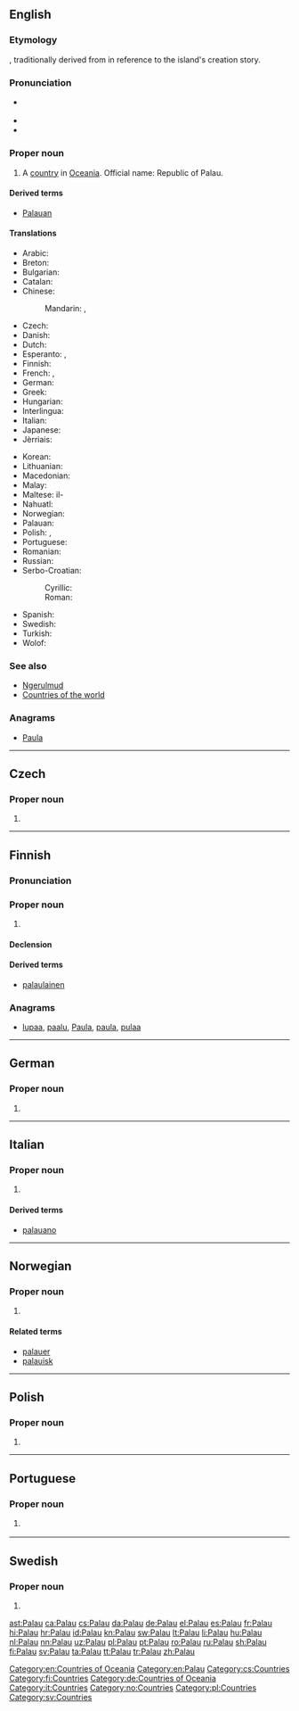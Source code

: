 ==English==
{{wikipedia}}

===Etymology===
{{etyl|pau|en}} {{term|Belau||Palau|lang=pau}}, traditionally derived from {{etyl|pau|en}} {{term|aidebelau||indirect replies|lang=pau}} in reference to the island's creation story.

===Pronunciation===
* {{a|UK|US}} {{IPA|/pəˈlaʊ/|lang=en}}
* {{audio|en-us-Palau.ogg|Audio (US)|lang=en}}
* {{rhymes|aʊ|lang=en}}

===Proper noun===
{{en-proper noun}}

# A [[country]] in [[Oceania]]. Official name: Republic of Palau.

====Derived terms====
* [[Palauan]]

====Translations====
{{trans-top|Republic of Palau}}
* Arabic: {{t|ar|بالاو|m|tr=balaaw}}
* Breton: {{t|br|Palau}}
* Bulgarian: {{t|bg|Палау}}
* Catalan: {{t+|ca|Palau}}
* Chinese:
*: Mandarin: {{t+|cmn|帕勞|sc=Hani}}, {{t|cmn|帕劳|tr=Pàláo|sc=Hani}}
* Czech: {{t+|cs|Palau}}
* Danish: {{t+|da|Palau}}
* Dutch: {{t+|nl|Palau}}
* Esperanto: {{t|eo|Belaŭo}}, {{t|eo|Palaŭo}}
* Finnish: {{t+|fi|Palau}}
* French: {{t+|fr|Belau}}, {{t+|fr|Palau}}
* German: {{t+|de|Palau}}
* Greek: {{t+|el|Παλάου|n|tr=Paláou}}
* Hungarian: {{t+|hu|Palau}}
* Interlingua: {{t|ia|Palau}}
* Italian: {{t|it|Palau}}
* Japanese: {{t|ja|パラオ|tr=Parao}}
* Jèrriais: {{t|roa-jer|Îles Palau|f-p}}
{{trans-mid}}
* Korean: {{t+|ko|팔라우|tr=Pallau}}
* Lithuanian: {{t+|lt|Palau|f}}
* Macedonian: {{t|mk|Палау|tr=Paláu}}
* Malay: {{t|ms|Palau}}
* Maltese: il-{{t|mt|Palaw}}
* Nahuatl: {{t|nah|Palaos}}
* Norwegian: {{t|no|Palau}}
* Palauan: {{t|pau|Belau}}
* Polish: {{t+|pl|Palau}}, {{t|pl|Belau}}
* Portuguese: {{t+|pt|Palau}}
* Romanian: {{t|ro|Palau|n}}
* Russian: {{t|ru|Палау|f|n|tr=Paláu}}
* Serbo-Croatian:
*: Cyrillic: {{t|sh|Палау|m}}
*: Roman: {{t+|sh|Palau|m}}
* Spanish: {{t+|es|Palaos}}
* Swedish: {{t+|sv|Palau}}
* Turkish: {{t+|tr|Palau}}
* Wolof: {{t|wo|Palau}}
{{trans-bottom}}

===See also===
* [[Ngerulmud]]
* [[Appendix:Countries of the world|Countries of the world]]

===Anagrams===
* [[Paula#English|Paula]]

[[Category:en:Countries of Oceania]]
[[Category:en:Palau]]
----

==Czech==

===Proper noun===
{{cs-proper noun|g=}}

# {{l|en|Palau}}

[[Category:cs:Countries]]

----

==Finnish==
{{wikipedia|lang=fi}}

===Pronunciation===
{{rfp|lang=fi}}

===Proper noun===
{{fi-proper noun}}

# {{l|en|Palau}}

====Declension====
{{fi-decl-rosé|n=sg|Palau|a}}

====Derived terms====
* [[palaulainen]]

===Anagrams===
* [[lupaa#Finnish|lupaa]], [[paalu#Finnish|paalu]], [[Paula#Finnish|Paula]], [[paula#Finnish|paula]], [[pulaa#Finnish|pulaa]]

[[Category:fi:Countries]]

----

==German==
{{wikipedia|lang=de}}

===Proper noun===
{{de-proper noun|n}}

# {{l|en|Palau}}

[[Category:de:Countries of Oceania]]

----

==Italian==
{{wikipedia|lang=it}}

===Proper noun===
{{it-proper noun|g=m}}

# {{l|en|Palau}}

====Derived terms====
* [[palauano]]

[[Category:it:Countries]]

----

==Norwegian==

===Proper noun===
{{no-proper noun}}

# {{l|en|Palau}}

====Related terms====
* [[palauer]]
* [[palauisk]]

[[Category:no:Countries]]

----

==Polish==

===Proper noun===
{{head|pl|proper noun|g=n|undeclinable}}

# {{l|en|Palau}}

[[Category:pl:Countries]]

----

==Portuguese==

===Proper noun===
{{pt-proper noun|m}}

# {{l/en|Palau}} {{gloss|republic of Palau}}

----

==Swedish==

===Proper noun===
{{head|sv|proper noun}}

# {{l|en|Palau}}

[[Category:sv:Countries]]

[[ast:Palau]]
[[ca:Palau]]
[[cs:Palau]]
[[da:Palau]]
[[de:Palau]]
[[el:Palau]]
[[es:Palau]]
[[fr:Palau]]
[[hi:Palau]]
[[hr:Palau]]
[[id:Palau]]
[[kn:Palau]]
[[sw:Palau]]
[[lt:Palau]]
[[li:Palau]]
[[hu:Palau]]
[[nl:Palau]]
[[nn:Palau]]
[[uz:Palau]]
[[pl:Palau]]
[[pt:Palau]]
[[ro:Palau]]
[[ru:Palau]]
[[sh:Palau]]
[[fi:Palau]]
[[sv:Palau]]
[[ta:Palau]]
[[tt:Palau]]
[[tr:Palau]]
[[zh:Palau]]